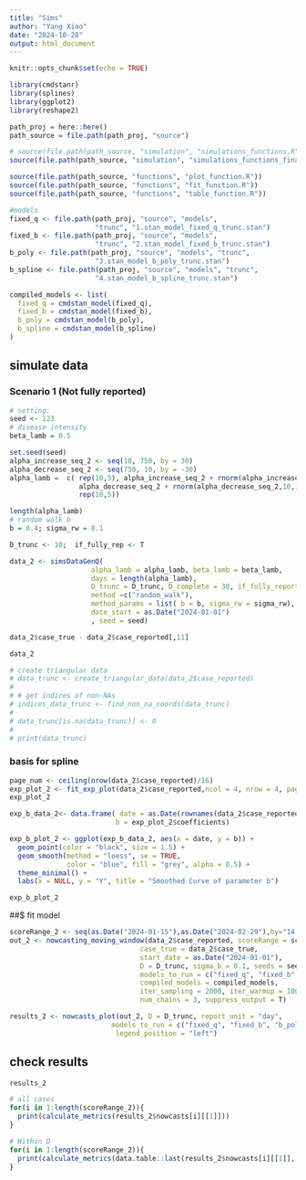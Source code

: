 ```yaml
---
title: "Sims"
author: "Yang Xiao"
date: "2024-10-28"
output: html_document
---
```


```r
knitr::opts_chunk$set(echo = TRUE)

library(cmdstanr)
library(splines)
library(ggplot2)
library(reshape2)
```


```r
path_proj = here::here()
path_source = file.path(path_proj, "source")

# source(file.path(path_source, "simulation", "simulations_functions.R"))
source(file.path(path_source, "simulation", "simulations_functions_final.R"))

source(file.path(path_source, "functions", "plot_function.R"))
source(file.path(path_source, "functions", "fit_function.R"))
source(file.path(path_source, "functions", "table_function.R"))
```

```r
#models
fixed_q <- file.path(path_proj, "source", "models",
                     "trunc", "1.stan_model_fixed_q_trunc.stan")
fixed_b <- file.path(path_proj, "source", "models",
                     "trunc", "2.stan_model_fixed_b_trunc.stan")
b_poly <- file.path(path_proj, "source", "models", "trunc",
                     "3.stan_model_b_poly_trunc.stan")
b_spline <- file.path(path_proj, "source", "models", "trunc",
                     "4.stan_model_b_spline_trunc.stan")

compiled_models <- list(
  fixed_q = cmdstan_model(fixed_q),
  fixed_b = cmdstan_model(fixed_b),
  b_poly = cmdstan_model(b_poly),
  b_spline = cmdstan_model(b_spline)
)
```


## simulate data

### Scenario 1 (Not fully reported)
```r

# setting:
seed <- 123
# disease intensity
beta_lamb = 0.5

set.seed(seed)
alpha_increase_seq_2 <- seq(10, 750, by = 30)
alpha_decrease_seq_2 <- seq(750, 10, by = -30)
alpha_lamb =  c( rep(10,5), alpha_increase_seq_2 + rnorm(alpha_increase_seq_2,10,10), 
                 alpha_decrease_seq_2 + rnorm(alpha_decrease_seq_2,10,10),
                 rep(10,5))

length(alpha_lamb)
# random walk b
b = 0.4; sigma_rw = 0.1

D_trunc <- 10;  if_fully_rep <- T

data_2 <- simsDataGenQ(
                    alpha_lamb = alpha_lamb, beta_lamb = beta_lamb,
                    days = length(alpha_lamb), 
                    D_trunc = D_trunc, D_complete = 30, if_fully_reported = if_fully_rep,
                    method =c("random_walk"),
                    method_params = list( b = b, sigma_rw = sigma_rw),
                    date_start = as.Date("2024-01-01") 
                    , seed = seed)

data_2$case_true - data_2$case_reported[,11]

data_2

# create triangular data
# data_trunc <- create_triangular_data(data_2$case_reported)
# 
# # get indices of non-NAs
# indices_data_trunc <- find_non_na_coords(data_trunc)
# 
# data_trunc[is.na(data_trunc)] <- 0
# 
# print(data_trunc)
```

### basis for spline

```r
page_num <- ceiling(nrow(data_2$case_reported)/16)
exp_plot_2 <- fit_exp_plot(data_2$case_reported,ncol = 4, nrow = 4, page = c(1:page_num), if_fit = T)
exp_plot_2
```
```r
exp_b_data_2<- data.frame( date = as.Date(rownames(data_2$case_reported)),
                          b = exp_plot_2$coefficients)

exp_b_plot_2 <- ggplot(exp_b_data_2, aes(x = date, y = b)) +
  geom_point(color = "black", size = 1.5) +       
  geom_smooth(method = "loess", se = TRUE,        
              color = "blue", fill = "grey", alpha = 0.5) +
  theme_minimal() +
  labs(x = NULL, y = "Y", title = "Smoothed Curve of parameter b")

exp_b_plot_2
```


##$ fit model
```r
scoreRange_2 <- seq(as.Date("2024-01-15"),as.Date("2024-02-29"),by="14 day")
out_2 <- nowcasting_moving_window(data_2$case_reported, scoreRange = scoreRange_2, 
                                case_true = data_2$case_true,
                                start_date = as.Date("2024-01-01"),
                                D = D_trunc, sigma_b = 0.1, seeds = seed,
                                models_to_run = c("fixed_q", "fixed_b", "b_poly","b_spline"),
                                compiled_models = compiled_models,
                                iter_sampling = 2000, iter_warmup = 1000, refresh = 0,
                                num_chains = 3, suppress_output = T)

results_2 <- nowcasts_plot(out_2, D = D_trunc, report_unit = "day", 
                         models_to_run = c("fixed_q", "fixed_b", "b_poly", "b_spline"),
                          legend_position = "left")
```


## check results
```r
results_2
```

```r
# all cases
for(i in 1:length(scoreRange_2)){
  print(calculate_metrics(results_2$nowcasts[i][[1]]))
}
```

```r
# Within D
for(i in 1:length(scoreRange_2)){
  print(calculate_metrics(data.table::last(results_2$nowcasts[i][[1]], D_trunc)))
}
```
